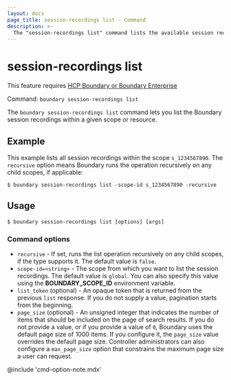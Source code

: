 ```yaml
---
layout: docs
page_title: session-recordings list - Command
description: >-
  The "session-recordings list" command lists the available session recording resources within a given scope or resource.
---
```


# session-recordings list

<EnterpriseAlert product="boundary">This feature requires <a href="https://www.hashicorp.com/products/boundary">HCP Boundary or Boundary Enterprise</a></EnterpriseAlert>

Command: `boundary session-recordings list`

The `boundary session-recordings list` command lets you list the Boundary session recordings within a given scope or resource.

## Example

This example lists all session recordings within the scope `s_1234567890`.
The `recursive` option means Boundary runs the operation recursively on any child scopes, if applicable:

```shell-session
$ boundary session-recordings list -scope-id s_1234567890 -recursive
```

## Usage

<CodeBlockConfig hideClipboard>

```shell-session
$ boundary session-recordings list [options] [args]
```

</CodeBlockConfig>

### Command options

- `recursive` - If set, runs the list operation recursively on any child scopes, if the type supports it.
The default value is `false`.
- `scope-id=<string>` - The scope from which you want to list the session recordings.
The default value is `global`.
You can also specify this value using the **BOUNDARY_SCOPE_ID** environment variable.
- `list_token` (optional) - An opaque token that is returned from the previous `list` response.
If you do not supply a value, pagination starts from the beginning.
- `page_size` (optional) - An unsigned integer that indicates the number of items that should be included on the page of search results.
If you do not provide a value, or if you provide a value of `0`, Boundary uses the default page size of 1000 items.
If you configure it, the `page_size` value overrides the default page size.
Controller administrators can also configure a `max_page_size` option that constrains the maximum page size a user can request.

@include 'cmd-option-note.mdx'